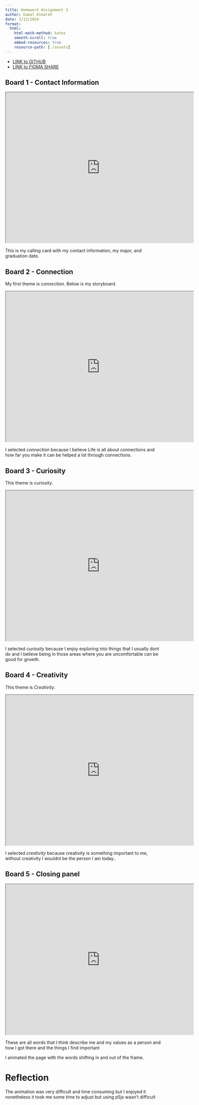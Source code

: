 ---
title: Homework Assignment 3
author: Gamal Almareh
date: 3/12/2024
format:
  html:
    html-math-method: katex
    smooth-scroll: true
    embed-resources: true
    resource-path: [./assets]
---

* [LINK to GITHUB](https://github.com/gamalalmareh/CMSC475/tree/main)
* [LINK to FIGMA SHARE](https://www.figma.com/file/PXUQodNj21PYql1u3O3L1o/HW2?type=design&node-id=0%3A1&mode=design&t=MkFEUXotLzWvBc8I-1)

## Board 1 - Contact Information

<iframe 
width=600
height=480
src="https://editor.p5js.org/almarehgamal/sketches/bobdrvYot"
data-external="1">
</iframe>

This is my calling card with my contact information, my major, and graduation date.


## Board 2 - Connection

My first theme is *connection*.  Below is my storyboard.

<iframe  
width=600
height=480
src="https://editor.p5js.org/almarehgamal/sketches/BdvZSIiKR" 
data-external="1">
</iframe> 

I selected *connection* because I believe Life is all about connections and how far you make it can be helped a lot through connections.


## Board 3 - Curiosity

This theme is *curiosity*.

<iframe 
width=600
height=480
src="https://editor.p5js.org/almarehgamal/sketches/c8Rqf-hKS"
data-external="1">
</iframe>

I selected *curiosity* because I enjoy exploring into things that I usually dont do and I believe being in those areas where you are uncomfortable can be good for growth.

## Board 4 - Creativity

This theme is *Creativity*.

<iframe 
width=600
height=480
src="https://editor.p5js.org/almarehgamal/sketches/kzZpbSiGU"
data-external="1">
</iframe>

I selected *creativity* because creativity is something important to me, without creativity I wouldnt be the person I am today..

## Board 5 - Closing panel

<iframe 
width=600
height=480
src="https://editor.p5js.org/almarehgamal/sketches/ILgp0ps00"
data-external="1">
</iframe>

These are all words that I think describe me and my values as a person and how I got there and the things I find important 

I animated the page with the words shifting in and out of the frame.

# Reflection

The animation was very difficult and time consuming but I enjoyed it nonetheless it took me some time to adjust but using p5js wasn't difficult
